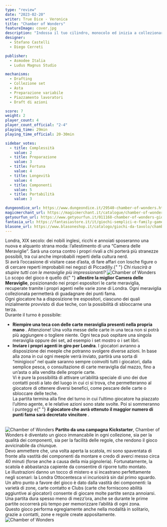 ```yaml
---
type: "review"
date: "2023-02-20"
writer: True Dice - Veronica
title: "Chamber of Wonders"
featureImage: cover.jpg
description: "Indossa il tuo cilindro, monocolo ed inizia a collezionare meraviglie!"
designer:
  - Stefano Castelli
  - Diego Cerreti

publisher:
  - Asmodee Italia
  - Ludus Magnus Studio

mechanisms:
  - Drafting
  - Collezione set
  - Asta
  - Preparazione variabile
  - Piazzamento lavoratori
  - Draft di azioni

score: 7
weight: 2
player_count: 4
player_count_official: "2-4"
playing_time: 29min
playing_time_official: 20-30min

sidebar_votes:
  - title: Complessità
    value: 2
  - title: Preparazione
    value: 3
  - title: Fortuna
    value: 4
  - title: Longevità
    value: 4
  - title: Componenti
    value: 5
  - title: Portabilità
    value: 3

dungeondice_url: https://www.dungeondice.it/29540-chamber-of-wonders.html?dda=9A5FB278F
magicmerchant_url: https://magicmerchant.it/catalogue/chamber-of-wonders-64109/
getyourfun_url: https://www.getyourfun.it/011168-chamber-of-wonders-giochi-di-carte.html?ref=7020
fantasia_url: https://fantasiastore.it/it/giochi-semplici-e-family-games/18065-chamber-of-wonders.html?aff=47
blasone_url: https://www.blasoneshop.it/catalogo/giochi-da-tavolo/chamber-of-wonders-standard-editions-42-3026
---
```


<Setting>
  Londra, XIX secolo: dei nobili inglesi, ricchi e annoiati sposeranno una nuova
  e alquanto strana moda: l’allestimento di una “Camera delle Meraviglie”. Sarà
  una corsa contro i propri rivali a chi porterà più stranezze possibili, tra
  cui anche improbabili reperti della cultura nerd.
  <br />
  Si avrà l’occasione di visitare case d’asta, di fare affari con losche figure
  o di cercare reperti improbabili nei negozi di Piccadilly.{" "}
  <em>Chi riuscirà a stupire tutti con le meraviglie più impressionanti?</em>

</Setting>

<img src="./game1.jpg" alt="Chamber of Wonders" />

<Rules>
  Lo scopo del gioco è quello di{" "}
  <strong>allestire la miglior Camera delle Meraviglie</strong>, posizionando
  nei propri espositori le carte meraviglia, recuperate tramite i propri agenti
  nelle varie zone di Londra. Ogni meraviglia collezionata permetterà di
  guadagnare dei punti fama.
  <br />
  Ogni giocatore ha a disposizione tre espositori, ciascuno dei quali
  inizialmente provvisto di due teche, con la possibilità di sbloccarne una
  terza.
  <br />
  Durante il turno è possibile: <br />
  <ul>
    <li>
      <strong>
        Riempire una teca con delle carte meraviglia presenti nella propria mano
      </strong>
      . Attenzione! Una volta messe delle carte in una teca non si potrà più aggiungere
      o togliere niente. Ogni teca può ospitare una singola meraviglia oppure dei
      set, ad esempio i set mostro o i set libri.
    </li>
    <li>
      <strong>Inviare i propri agenti in giro per Londra</strong>. I giocatori
      avranno a disposizione dei meeple che potranno svolgere diverse azioni. In
      base alla zona in cui ogni meeple verrà inviato, partirà una sorta di
      “minigioco” nel quale saranno sempre coinvolti tutti i giocatori, dalla
      semplice pesca, o consultazione di carte meraviglia dal mazzo, fino a
      un’asta o alla vendita delle proprie carte.
      <br />
      Vi è pure la possibilità di attivare un’abilità speciale di uno dei due
      contatti posti a lato del luogo in cui ci si trova, che permetteranno al
      giocatore di ottenere diversi benefici, come pescare delle carte o
      sbloccare delle teche.
      <br />
      La partita termina alla fine del turno in cui l’ultimo giocatore ha
      piazzato l’ultimo agente, e le relative azioni sono state svolte. Poi si
      sommeranno i punteggi e{" "}
      <strong>
        il giocatore che avrà ottenuto il maggior numero di punti fama sarà
        decretato vincitore
      </strong>
      .
      <br />
      &nbsp;
    </li>
  </ul>
</Rules>

<img src="./game2.jpg" alt="Chamber of Wonders" />

<Feedback>
  <strong>Partito da una campagna Kickstarter</strong>, Chamber of Wonders è
  diventato un gioco immancabile in ogni collezione, sia per la qualità dei
  componenti, sia per la facilità delle regole, che rendono il gioco
  avvicinabile da chiunque. <br />
  Devo ammettere che, una volta aperta la scatola, mi sono spaventata di fronte alla
  vastità dei componenti da montare e credo di averci messo circa 40 minuti (forse
  anche a causa della mia pignoleria). Fortunatamente, la scatola è abbastanza capiente
  da consentire di riporre tutto montato.
  <br />
  Le illustrazioni danno un tocco di mistero e si incastrano perfettamente negli
  scenari: la Londra Ottocentesca vi incuriosirà sin dal primo sguardo.
  <br />
  Un altro punto a favore del gioco è dato dalla vastità dei componenti: la varietà
  di zone, carte contatto e Clubs (carte che forniscono abilità aggiuntive ai giocatori)
  consente di giocare molte partite senza annoiarsi.
  <br />
  Una partita dura spesso meno di mezz’ora, anche se durante le prime partite occorrerà
  più tempo per memorizzare l’abilità di ogni zona.
  <br />
  Questo gioco performa egregiamente anche nella modalità in solitario, grazie a
  contatti, zone e regole create appositamente.
</Feedback>

<img src="./game3.jpg" alt="Chamber of Wonders" />
